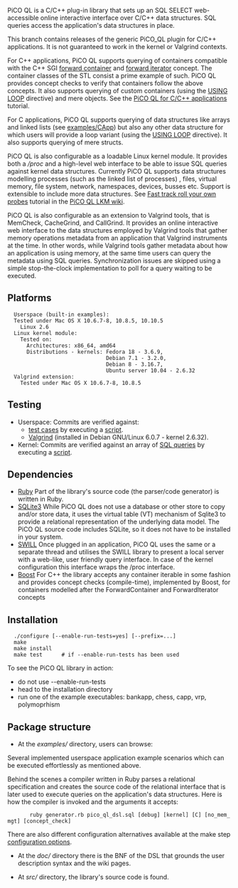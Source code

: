 PiCO QL is a C/C++ plug-in library that sets up an
SQL SELECT web-accessible online interactive interface over C/C++ data structures.
SQL queries access the application's data structures in place.

This branch contains releases of the generic PiCO_QL plugin for C/C++ applications.
It is not guaranteed to work in the kernel or Valgrind contexts.

For C++ applications, PiCO QL supports querying of
containers compatible with the C++ SGI
[http://www.sgi.com/tech/stl/ForwardContainer.html forward container]
and [http://www.sgi.com/tech/stl/ForwardIterator.html forward iterator]
concept. The container classes of the STL consist a prime
example of such. PiCO QL provides concept checks to
verify that containers follow the above concepts.
It also supports querying of custom containers (using the
[https://github.com/mfragkoulis/PiCO_QL/wiki/Fast-track-roll-your-own-probes#wiki-Loop_variants 
USING LOOP] directive) and mere objects. See the
[https://github.com/mfragkoulis/PiCO_QL/wiki/the-PiCO-QL-C%2C-CPP-app-tutorial 
PiCO QL for C/C++ applications] tutorial.

For C applications, PiCO QL supports querying of data
structures like arrays and linked lists (see [https://github.com/mfragkoulis/PiCO_QL/blob/master/examples/CApp examples/CApp])
but also any other data structure for which users
will provide a loop variant (using the
[https://github.com/mfragkoulis/PiCO_QL/wiki/Fast-track-roll-your-own-probes#wiki-Loop_variants 
USING LOOP] directive). It also supports querying of mere structs.

PiCO QL is also configurable as a loadable Linux kernel module.
It provides both a ''/proc'' and a
high-level web interface to be able to issue SQL queries
against kernel data structures. Currently PiCO QL supports
data structures modelling processes (such as the linked
list of processes) , files, virtual memory, file system,
network, namespaces, devices, busses etc. Support is
extensible to include more data structures. See
[https://github.com/mfragkoulis/PiCO_QL/wiki/Fast-track-roll-your-own-probes 
Fast track roll your own probes] tutorial in the
[https://github.com/mfragkoulis/PiCO_QL/wiki/the-PiCO-QL-Linux-kernel-module-tutorial 
PiCO QL LKM wiki].

PiCO QL is also configurable as an extension to Valgrind tools, that is MemCheck, CacheGrind, and CallGrind.
It provides an online interactive web interface to the data structures employed by Valgrind tools 
that gather memory operations metadata from an application that Valgrind instruments at the time.
In other words, while Valgrind tools gather metadata about how an application is using memory, at the same time 
users can query the metadata using SQL queries.
Synchronization issues are skipped using a simple stop-the-clock implementation to poll for a query
waiting to be executed.

==Platforms==

   Userspace (built-in examples):
   Tested under Mac OS X 10.6.7-8, 10.8.5, 10.10.5
     Linux 2.6
   Linux kernel module:
     Tested on:
       Architectures: x86_64, amd64
       Distributions - kernels: Fedora 18 - 3.6.9,
                                Debian 7.1 - 3.2.0,
                                Debian 8 - 3.16.7,
                                Ubuntu server 10.04 - 2.6.32
   Valgrind extension:
     Tested under Mac OS X 10.6.7-8, 10.8.5

==Testing==

* Userspace: Commits are verified against: 
** [https://github.com/mfragkoulis/PiCO_QL/blob/master/examples test cases] by executing a [https://github.com/mfragkoulis/PiCO_QL/blob/master/examples/test_all.sh script].
** [http://valgrind.org/ Valgrind] (installed in Debian GNU/Linux 6.0.7 - kernel 2.6.32).
* Kernel: Commits are verified against an array of [https://github.com/mfragkoulis/PiCO_QL/blob/master/src/Linux-kernel-mod/server/picoQL-tests.sql SQL queries] by executing a [https://github.com/mfragkoulis/PiCO_QL/blob/master/src/Linux-kernel-mod/server/picoQL-auto-test.sh script].


==Dependencies==

* [http://www.ruby-lang.org/en Ruby] Part of the library's source code (the parser/code generator) is written in Ruby.
* [http://www.sqlite.org SQLite3] While PiCO QL does not use a database or other store to copy and/or store data, it uses the virtual table (VT) mechanism of Sqlite3 to provide a relational representation of the underlying data model. The PiCO QL source code includes SQLite, so it does not have to be installed in your system.
* [http://swill.sourceforge.net SWILL] Once plugged in an application, PiCO QL uses the same  or a separate thread and utilises the SWILL library to present a local server with a web-like, user friendly query interface. In case of the kernel configuration this interface wraps the /proc interface.
* [http://www.boost.org Boost] For C++ the library accepts any container iterable in some fashion and provides concept checks (compile-time), implemented by Boost, for containers modelled after the ForwardContainer and ForwardIterator concepts

==Installation==

   ./configure [--enable-run-tests=yes] [--prefix=...]
   make
   make install
   make test      # if --enable-run-tests has been used

To see the PiCO QL library in action:
* do not use --enable-run-tests
* head to the installation directory
* run one of the example executables: bankapp, chess, capp, vrp, polymoprhism

==Package structure==

* At the ''examples/'' directory, users can browse:
Several implemented userspace application example scenarios 
which can be executed effortlessly as mentioned above.

Behind the scenes a compiler written in Ruby parses a relational specification and
creates the source code of the relational interface that is later used to execute queries
on the application's data structures. Here is how the compiler is invoked and the arguments it accepts:

        ruby generator.rb pico_ql_dsl.sql [debug] [kernel] [C] [no_mem_mgt] [concept_check]

There are also different configuration alternatives available at the make step
[https://github.com/mfragkoulis/PiCO_QL/wiki/Plug-in-process#compile-options 
configuration options].

* At the ''doc/'' directory there is the BNF of the DSL that grounds the user description syntax and the wiki pages.

* At ''src/'' directory, the library's source code is found.

